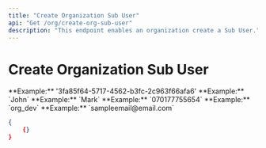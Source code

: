 ```yaml
---
title: "Create Organization Sub User"
api: "Get /org/create-org-sub-user"
description: "This endpoint enables an organization create a Sub User."
---
```


# Create Organization Sub User

<ParamField body="orgId" type="string" required>
	**Example:** '3fa85f64-5717-4562-b3fc-2c963f66afa6'
</ParamField>

<ParamField body="firstName" type="string" required>
	**Example:** `John`
</ParamField>

<ParamField body="lastName" type="string" required>
	**Example:** `Mark`
</ParamField>

<ParamField body="phoneNumber" type="string" required>
    **Example:** `070177755654`
</ParamField>

<ParamField body="gender" type="string" required>
</ParamField>

<ParamField body="subUserType" type="string" required>
	**Example:** `org_dev`
</ParamField>

<ParamField body="email" type="string" required>
    **Example:** `sampleemail@email.com`
</ParamField>

<ParamField body="bvn" type="string" required>
</ParamField>

<ParamField body="nin" type="string" required>
</ParamField>



<ResponseExample>

```json
{
	{}
}
```

</ResponseExample>